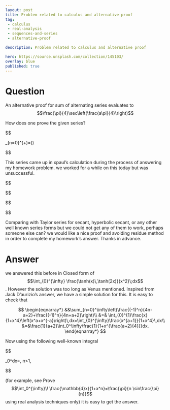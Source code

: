 ---
layout: post
title: Problem related to calculus and alternative proof
tag:
 - calculus
 - real-analysis
 - sequences-and-series
 - alternative-proof

description: Problem related to calculus and alternative proof

hero: https://source.unsplash.com/collection/145103/
overlay: blue 
published: true
---

# Question 

An alternative proof for sum of alternating series evaluates to $$\frac{\pi}{4}\sec\left(\frac{a\pi}{4}\right)$$

<!--break-->


How does one prove the given series? 

$$

\sum_{n=0}^\infty\left(\frac{(-1)^n}{4n-a+2}+\frac{(-1)^n}{4n+a+2}\right)=\frac{\pi}{4}\sec\left(\frac{a\pi}{4}\right)

$$


This series came up in xpaul's calculation during the process of answering my homework problem. we worked for a while on this today but was unsuccessful. 


$$




$$
\begin{align*}\sum_{n=0}^\infty\left(\frac{(-1)^n}{4n-a+2}+\frac{(-1)^n}{4n+a+2}\right)&=4\sum_{n=0}^\infty(-1)^n\frac{2n+1}{(4n+2)^2-a^2}\\&=\sum_{n=0}^\infty(-1)^n\frac{2n+1}{(2n+1)^2-\left(\frac{a}{2}\right)^2}\end{align*}


$$

$$


Comparing with Taylor series for secant, hyperbolic secant, or any other well known series forms but we could not get any of them to work,  perhaps someone else can? we would like a nice proof and avoiding residue method in order to complete my homework's answer. Thanks in advance.

# Answer 


we answered this before in Closed form of $$\int_{0}^{\infty} \frac{\tanh(x)\,\tanh(2x)}{x^2}\;dx$$. However the solution was too long as Venus mentioned. Inspired from Jack D'aurizio's answer, we have a simple solution for this. It is easy to check that

$$
\begin{eqnarray*}
&&\sum_{n=0}^\infty\left(\frac{(-1)^n}{4n-a+2}+\frac{(-1)^n}{4n+a+2}\right)\\
&=& \int_{0}^{1}\frac{x}{1+x^4}\left(x^a+x^{-a}\right)\,dx=\int_{0}^{\infty}\frac{x^{a+1}}{1+x^4}\,dx\\
&=&\frac{1}{a+2}\int_0^\infty\frac{1}{1+x^{\frac{a+2}{4}}}dx.
\end{eqnarray*}
$$

Now using the following well-known integral


$$

 \int_0^\infty\frac{1}{1+x^n}dx=\frac{\pi}{n\sin(\pi/n)}, \text{ for }n>1, 

$$


(for example, see Prove $$\int_0^{\infty}\! \frac{\mathbb{d}x}{1+x^n}=\frac{\pi}{n \sin\frac{\pi}{n}}$$ using real analysis techniques only) it is easy to get the answer.

